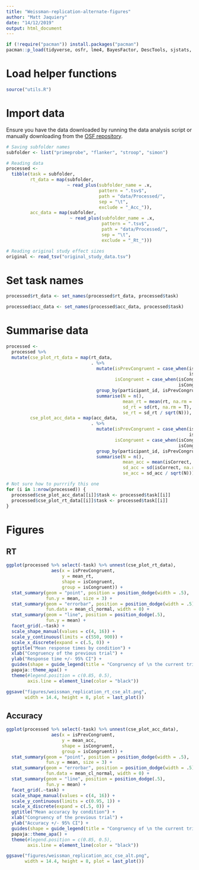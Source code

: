 ```yaml
---
title: "Weissman-replication-alternate-figures"
author: "Matt Jaquiery"
date: "14/12/2019"
output: html_document
---
```


```r
if (!require("pacman")) install.packages("pacman")
pacman::p_load(tidyverse, osfr, lme4, BayesFactor, DescTools, sjstats, car, broom, papaja, cowplot)
```

# Load helper functions

```r
source("utils.R")
```

# Import data

Ensure you have the data downloaded by running the data analysis script or manually downloading from the [OSF repository](https://osf.io/9knds/).

```r
# Saving subfolder names
subfolder <- list("primeprobe", "flanker", "stroop", "simon")

# Reading data
processed <-
  tibble(task = subfolder,
         rt_data = map(subfolder,
                       ~ read_plus(subfolder_name = .x,
                                   pattern = ".tsv$",
                                   path = "data/Processed/",
                                   sep = "\t",
                                   exclude = "_Acc_")),
         acc_data = map(subfolder,
                        ~ read_plus(subfolder_name = .x,
                                    pattern = ".tsv$",
                                    path = "data/Processed/",
                                    sep = "\t",
                                    exclude = "_Rt_")))

# Reading original study effect sizes
original <- read_tsv("original_study_data.tsv")
```

# Set task names

```r
processed$rt_data <- set_names(processed$rt_data, processed$task)

processed$acc_data <- set_names(processed$acc_data, processed$task)
```

# Summarise data

```r
processed <-
  processed %>% 
  mutate(cse_plot_rt_data = map(rt_data,
                                . %>% 
                                  mutate(isPrevCongruent = case_when(isPrevCongruent ==  0L ~ "Incongruent",
                                                                     isPrevCongruent ==  1L ~ "Congruent"),
                                         isCongruent = case_when(isCongruent ==  0L ~ "Incongruent",
                                                                 isCongruent ==  1L ~ "Congruent")) %>%
                                  group_by(participant_id, isPrevCongruent, isCongruent) %>% 
                                  summarise(N = n(),
                                            mean_rt = mean(rt, na.rm = T),
                                            sd_rt = sd(rt, na.rm = T),
                                            se_rt = sd_rt / sqrt(N))),
         cse_plot_acc_data = map(acc_data,
                                . %>% 
                                  mutate(isPrevCongruent = case_when(isPrevCongruent ==  0L ~ "Incongruent",
                                                                     isPrevCongruent ==  1L ~ "Congruent"),
                                         isCongruent = case_when(isCongruent ==  0L ~ "Incongruent",
                                                                 isCongruent ==  1L ~ "Congruent")) %>%
                                  group_by(participant_id, isPrevCongruent, isCongruent) %>% 
                                  summarise(N = n(),
                                            mean_acc = mean(isCorrect, na.rm = T),
                                            sd_acc = sd(isCorrect, na.rm = T),
                                            se_acc = sd_acc / sqrt(N))))

# Not sure how to purrrify this one
for (i in 1:nrow(processed)) {
  processed$cse_plot_acc_data[[i]]$task <- processed$task[[i]]
  processed$cse_plot_rt_data[[i]]$task <- processed$task[[i]]
}

```

# Figures

## RT

```r
ggplot(processed %>% select(-task) %>% unnest(cse_plot_rt_data), 
                 aes(x = isPrevCongruent, 
                     y = mean_rt, 
                     shape = isCongruent, 
                     group = isCongruent)) +
  stat_summary(geom = "point", position = position_dodge(width = .5),
               fun.y = mean, size = 3) + 
  stat_summary(geom = "errorbar", position = position_dodge(width = .5),
               fun.data = mean_cl_normal, width = 0) +
  stat_summary(geom = "line", position = position_dodge(.5),
               fun.y = mean) + 
  facet_grid(.~task) + 
  scale_shape_manual(values = c(4, 16)) +
  scale_y_continuous(limits = c(550, 900)) +
  scale_x_discrete(expand = c(.5, 0)) +
  ggtitle("Mean response times by condition") +
  xlab("Congruency of the previous trial") +
  ylab("Response time +/- 95% CI") +
  guides(shape = guide_legend(title = "Congruency of \n the current trial")) +
  papaja::theme_apa() +
  theme(#legend.position = c(0.85, 0.5),
        axis.line = element_line(color = "black"))

ggsave("figures/weissman_replication_rt_cse_alt.png", 
       width = 14.4, height = 8, plot = last_plot())
```

## Accuracy

```r
ggplot(processed %>% select(-task) %>% unnest(cse_plot_acc_data), 
                 aes(x = isPrevCongruent, 
                     y = mean_acc, 
                     shape = isCongruent, 
                     group = isCongruent)) +
  stat_summary(geom = "point", position = position_dodge(width = .5),
               fun.y = mean, size = 3) + 
  stat_summary(geom = "errorbar", position = position_dodge(width = .5),
               fun.data = mean_cl_normal, width = 0) +
  stat_summary(geom = "line", position = position_dodge(.5),
               fun.y = mean) + 
  facet_grid(.~task) + 
  scale_shape_manual(values = c(4, 16)) +
  scale_y_continuous(limits = c(0.95, 1)) +
  scale_x_discrete(expand = c(.5, 0)) +
  ggtitle("Mean accuracy by condition") +
  xlab("Congruency of the previous trial") +
  ylab("Accuracy +/- 95% CI") +
  guides(shape = guide_legend(title = "Congruency of \n the current trial")) +
  papaja::theme_apa() +
  theme(#legend.position = c(0.85, 0.5),
        axis.line = element_line(color = "black"))

ggsave("figures/weissman_replication_acc_cse_alt.png", 
       width = 14.4, height = 8, plot = last_plot())
```